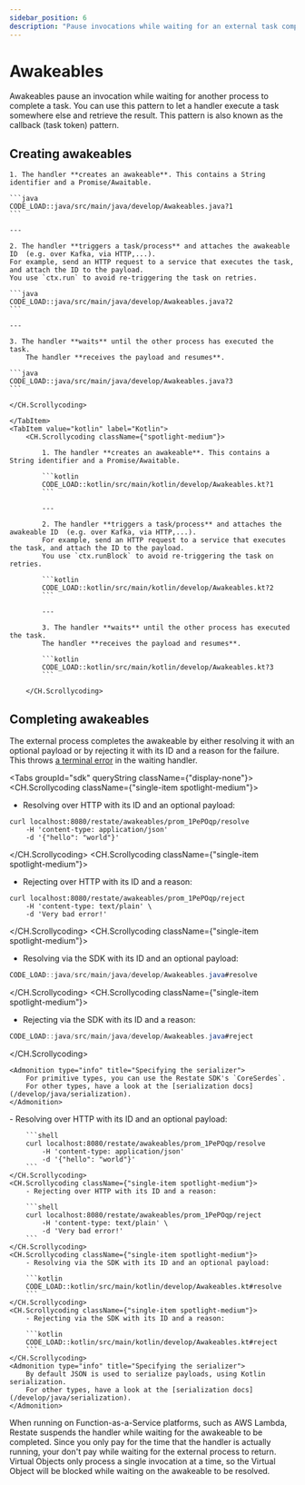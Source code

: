 ```yaml
---
sidebar_position: 6
description: "Pause invocations while waiting for an external task completion."
---
```



# Awakeables

Awakeables pause an invocation while waiting for another process to complete a task.
You can use this pattern to let a handler execute a task somewhere else and retrieve the result.
This pattern is also known as the callback (task token) pattern.

## Creating awakeables
<Tabs groupId="sdk" queryString>
<TabItem value="java" label="Java">
    <CH.Scrollycoding className={"spotlight-medium"}>

    1. The handler **creates an awakeable**. This contains a String identifier and a Promise/Awaitable.

    ```java
    CODE_LOAD::java/src/main/java/develop/Awakeables.java?1
    ```

    ---

    2. The handler **triggers a task/process** and attaches the awakeable ID  (e.g. over Kafka, via HTTP,...).
    For example, send an HTTP request to a service that executes the task, and attach the ID to the payload.
    You use `ctx.run` to avoid re-triggering the task on retries.

    ```java
    CODE_LOAD::java/src/main/java/develop/Awakeables.java?2
    ```

    ---

    3. The handler **waits** until the other process has executed the task.
        The handler **receives the payload and resumes**.

    ```java
    CODE_LOAD::java/src/main/java/develop/Awakeables.java?3
    ```

    </CH.Scrollycoding>

    </TabItem>
    <TabItem value="kotlin" label="Kotlin">
        <CH.Scrollycoding className={"spotlight-medium"}>

            1. The handler **creates an awakeable**. This contains a String identifier and a Promise/Awaitable.

            ```kotlin
            CODE_LOAD::kotlin/src/main/kotlin/develop/Awakeables.kt?1
            ```

            ---

            2. The handler **triggers a task/process** and attaches the awakeable ID  (e.g. over Kafka, via HTTP,...).
            For example, send an HTTP request to a service that executes the task, and attach the ID to the payload.
            You use `ctx.runBlock` to avoid re-triggering the task on retries.

            ```kotlin
            CODE_LOAD::kotlin/src/main/kotlin/develop/Awakeables.kt?2
            ```

            ---

            3. The handler **waits** until the other process has executed the task.
            The handler **receives the payload and resumes**.

            ```kotlin
            CODE_LOAD::kotlin/src/main/kotlin/develop/Awakeables.kt?3
            ```

        </CH.Scrollycoding>
</TabItem>
</Tabs>

## Completing awakeables

The external process completes the awakeable by either resolving it with an optional payload or by rejecting it
with its ID and a reason for the failure. This throws [a terminal error](/develop/java/error-handling) in the waiting handler.

<Tabs groupId="sdk" queryString className={"display-none"}>
<TabItem value="java" label="Java">
<CH.Scrollycoding className={"single-item spotlight-medium"}>
- Resolving over HTTP with its ID and an optional payload:

```shell
curl localhost:8080/restate/awakeables/prom_1PePOqp/resolve
    -H 'content-type: application/json'
    -d '{"hello": "world"}'
```
</CH.Scrollycoding>
<CH.Scrollycoding className={"single-item spotlight-medium"}>
- Rejecting over HTTP with its ID and a reason:

```shell
curl localhost:8080/restate/awakeables/prom_1PePOqp/reject
    -H 'content-type: text/plain' \
    -d 'Very bad error!'
```
</CH.Scrollycoding>
<CH.Scrollycoding className={"single-item spotlight-medium"}>
- Resolving via the SDK with its ID and an optional payload:

```java
CODE_LOAD::java/src/main/java/develop/Awakeables.java#resolve
```
</CH.Scrollycoding>
<CH.Scrollycoding className={"single-item spotlight-medium"}>
- Rejecting via the SDK with its ID and a reason:

```java
CODE_LOAD::java/src/main/java/develop/Awakeables.java#reject
```
</CH.Scrollycoding>

    <Admonition type="info" title="Specifying the serializer">
        For primitive types, you can use the Restate SDK's `CoreSerdes`.
        For other types, have a look at the [serialization docs](/develop/java/serialization).
    </Admonition>
</TabItem>
<TabItem value="kotlin" label="Kotlin">
    <CH.Scrollycoding className={"single-item spotlight-medium"}>
        - Resolving over HTTP with its ID and an optional payload:

        ```shell
        curl localhost:8080/restate/awakeables/prom_1PePOqp/resolve
            -H 'content-type: application/json'
            -d '{"hello": "world"}'
        ```
    </CH.Scrollycoding>
    <CH.Scrollycoding className={"single-item spotlight-medium"}>
        - Rejecting over HTTP with its ID and a reason:

        ```shell
        curl localhost:8080/restate/awakeables/prom_1PePOqp/reject
            -H 'content-type: text/plain' \
            -d 'Very bad error!'
        ```
    </CH.Scrollycoding>
    <CH.Scrollycoding className={"single-item spotlight-medium"}>
        - Resolving via the SDK with its ID and an optional payload:

        ```kotlin
        CODE_LOAD::kotlin/src/main/kotlin/develop/Awakeables.kt#resolve
        ```
    </CH.Scrollycoding>
    <CH.Scrollycoding className={"single-item spotlight-medium"}>
        - Rejecting via the SDK with its ID and a reason:

        ```kotlin
        CODE_LOAD::kotlin/src/main/kotlin/develop/Awakeables.kt#reject
        ```
    </CH.Scrollycoding>
    <Admonition type="info" title="Specifying the serializer">
        By default JSON is used to serialize payloads, using Kotlin serialization.
        For other types, have a look at the [serialization docs](/develop/java/serialization).
    </Admonition>
</TabItem>
</Tabs>

<Admonition type="tip" title="Cost savings on FaaS">
When running on Function-as-a-Service platforms, such as AWS Lambda, Restate suspends the handler while waiting for the awakeable to be completed.
Since you only pay for the time that the handler is actually running, your don't pay while waiting for the external process to return.
</Admonition>

<Admonition type="info" title="Awaiting awakeables in Virtual Objects">
    Virtual Objects only process a single invocation at a time, so the Virtual Object will be blocked while waiting on the awakeable to be resolved.
</Admonition>
